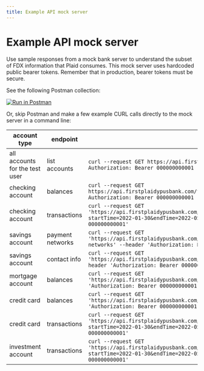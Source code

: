 ```yaml
---
title: Example API mock server
---
```


# Example API mock server

Use sample responses from a mock bank server to understand the subset of FDX information that Plaid consumes.
 This mock server uses hardcoded public bearer tokens. Remember that in production, bearer tokens must be secure.

See the following Postman collection:

[![Run in Postman](https://run.pstmn.io/button.svg)](https://god.gw.postman.com/run-collection/20285790-77110c23-da75-448b-8bf2-2c09bf560d6d?action=collection%2Ffork&collection-url=entityId%3D20285790-77110c23-da75-448b-8bf2-2c09bf560d6d%26entityType%3Dcollection%26workspaceId%3Dfbafb5a2-25a1-482a-a65b-1f637a19ed49)

Or, skip Postman and make a few example CURL calls directly to the mock server in a command line:

| account type                   | endpoint         | example call                                                 |
| ------------------------------ | ---------------- | ------------------------------------------------------------ |
| all accounts for the test user | list accounts    | `curl --request GET https://api.firstplaidypusbank.com/fdx/v5/accounts --header Authorization: Bearer 000000000001` |
| checking account               | balances         | `curl --request GET https://api.firstplaidypusbank.com/fdx/v5/accounts/deposit_01_checking --header Authorization: Bearer 000000000001` |
| checking account               | transactions     | `curl --request GET 'https://api.firstplaidypusbank.com/fdx/v5/accounts/deposit_01_checking/transactions?startTime=2022-01-30&endTime=2022-05-30' --header 'Authorization: Bearer 000000000001'` |
| savings account                | payment networks | `curl --request GET 'https://api.firstplaidypusbank.com/fdx/v5/accounts/deposit_02_savings/payment-networks' --header 'Authorization: Bearer 000000000001'` |
| savings account                | contact info     | `curl --request GET 'https://api.firstplaidypusbank.com/fdx/v5/accounts/deposit_02_savings/contact' --header 'Authorization: Bearer 000000000001'` |
| mortgage account               | balances         | `curl --request GET 'https://api.firstplaidypusbank.com/fdx/v5/accounts/loan_02_mortgage' --header 'Authorization: Bearer 000000000001'` |
| credit card                    | balances         | `curl --request GET 'https://api.firstplaidypusbank.com/fdx/v5/accounts/loc_01_creditcard' --header 'Authorization: Bearer 000000000001'` |
| credit card                    | transactions     | `curl --request GET 'https://api.firstplaidypusbank.com/fdx/v5/accounts/loc_01_creditcard/transactions?startTime=2022-01-30&endTime=2022-05-30' --header 'Authorization: Bearer 000000000001'` |
| investment account             | transactions     | `curl --request GET 'https://api.firstplaidypusbank.com/fdx/v5/accounts/investment_01_trust/transactions?startTime=2022-01-30&endTime=2022-05-30' --header 'Authorization: Bearer 000000000001'` |
